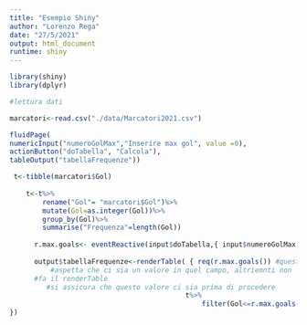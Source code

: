 ---
title: "Esempio Shiny"
author: "Lorenzo Rega"
date: "27/5/2021"
output: html_document
runtime: shiny
---

```{r }

library(shiny)
library(dplyr)

#lettura dati

marcatori<-read.csv("./data/Marcatori2021.csv")
```



```{r ui}
fluidPage(
numericInput("numeroGolMax","Inserire max gol", value =0),
actionButton("doTabella", "Calcola"),
tableOutput("tabellaFrequenze"))

```


```{r server}

 t<-tibble(marcatori$Gol)
    
    t<-t%>%
        rename("Gol"= "marcatori$Gol")%>%
        mutate(Gol=as.integer(Gol))%>%
        group_by(Gol)%>%
        summarise("Frequenza"=length(Gol))
    
      r.max.goals<- eventReactive(input$doTabella,{ input$numeroGolMax })
      
      output$tabellaFrequenze<-renderTable( { req(r.max.goals()) #quest'istruzione si è rilevata fondamentale
          #aspetta che ci sia un valore in quel campo, altriemnti non
      #fa il renderTable
         #si assicura che questo valore ci sia prima di procedere 
                                           t%>%
                                               filter(Gol<=r.max.goals())
})



```



